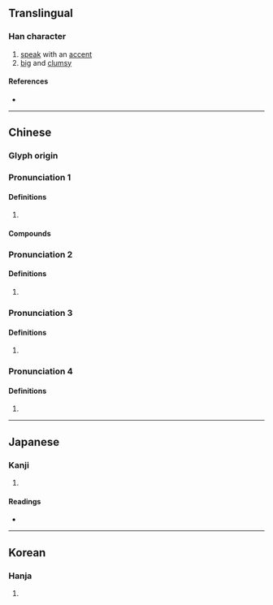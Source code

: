 {{also|誇}}
{{character info/new}}
==Translingual==

===Han character===
{{Han char|rn=9|rad=人|as=06|sn=8|four=24227|canj=OKMS|ids=⿰亻夸}}

# [[speak]] with an [[accent]]
# [[big]] and [[clumsy]]

====References====
* {{Han ref|kx=0101.220|dkj=00585|dj=0215.030|hdz=10146.070|uh=4F89|ud=20361|bh=CBBA|bd=52154}}

----

==Chinese==
{{zh-forms}}

===Glyph origin===
{{Han etym}}

===Pronunciation 1===
{{zh-pron
|m=kuǎ
|c=kwaa2
|ma=
|cat=v,a
}}

====Definitions====
{{zh-hanzi}}

# {{rfdef|lang=zh}}

====Compounds====
{{zh-der|蠻不蠻，侉不侉|侉子}}

===Pronunciation 2===
{{zh-pron
|m=huá
|cat=
}}

====Definitions====
{{zh-hanzi}}

# {{rfdef|lang=zh}}

===Pronunciation 3===
{{zh-pron
|m=è
|mc=y
|oc=y
|cat=
}}

====Definitions====
{{zh-hanzi}}

# {{rfdef|lang=zh}}

===Pronunciation 4===
{{zh-pron
|m=wú
|cat=
}}

====Definitions====
{{zh-hanzi}}

# {{rfdef|lang=zh}}

----

==Japanese==

===Kanji===
{{ja-kanji|grade=|rs=人06}}

# {{defn|lang=ja|sort=人06}}

====Readings====
* {{ja-readings|on=[[か]] (ka), [[け]] (ke), [[あ]] (a)|kun=[[おごる]] (ogoru), [[ほこる]] (hokoru)}}

----

==Korean==

===Hanja===
{{ko-hanja|hangeul=과|rv=gwa|mr=kwa}}

# {{defn|lang=ko|sort=人06}}